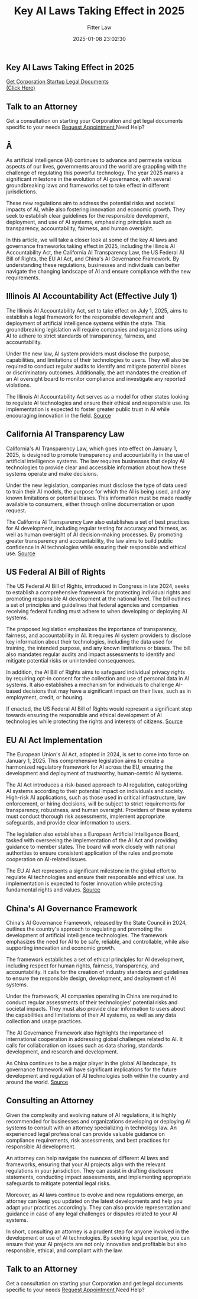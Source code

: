 ﻿---
author: Fitter Law
slug: key-ai-laws-taking-effect-in-2025
tags:
categories:
date: 2025-01-08 23:02:30
title: Key AI Laws Taking Effect in 2025
excerpt: <h2>Key AI Laws Taking Effect in 2025</h2>				
					<a href="https://fitterlaw.com/subscription/templates/starting-a-business/corporation/corporation-startup-legal-documents/">
									Get Corporatio...

---

<h2>Key AI Laws Taking Effect in 2025</h2>				
					<a href="https://fitterlaw.com/subscription/templates/starting-a-business/corporation/corporation-startup-legal-documents/">
									Get Corporation Startup Legal Documents<br>(Click Here)
					</a>
									<h2>
						Talk to an Attorney					</h2>
						Get a consultation on starting your Corporation and get legal documents specific to your needs					
					<a href="https://fitterlaw.com/appointments/">
						Request Appointment					</a>
				Need Help?
		<h2>Â </h2><p>As artificial intelligence (AI) continues to advance and permeate various aspects of our lives, governments around the world are grappling with the challenge of regulating this powerful technology. The year 2025 marks a significant milestone in the evolution of AI governance, with several groundbreaking laws and frameworks set to take effect in different jurisdictions.</p><p>These new regulations aim to address the potential risks and societal impacts of AI, while also fostering innovation and economic growth. They seek to establish clear guidelines for the responsible development, deployment, and use of AI systems, emphasizing principles such as transparency, accountability, fairness, and human oversight.</p><p>In this article, we will take a closer look at some of the key AI laws and governance frameworks taking effect in 2025, including the Illinois AI Accountability Act, the California AI Transparency Law, the US Federal AI Bill of Rights, the EU AI Act, and China's AI Governance Framework. By understanding these regulations, businesses and individuals can better navigate the changing landscape of AI and ensure compliance with the new requirements.</p><article><h2>Illinois AI Accountability Act (Effective July 1)</h2><p>The Illinois AI Accountability Act, set to take effect on July 1, 2025, aims to establish a legal framework for the responsible development and deployment of artificial intelligence systems within the state. This groundbreaking legislation will require companies and organizations using AI to adhere to strict standards of transparency, fairness, and accountability.</p><p>Under the new law, AI system providers must disclose the purpose, capabilities, and limitations of their technologies to users. They will also be required to conduct regular audits to identify and mitigate potential biases or discriminatory outcomes. Additionally, the act mandates the creation of an AI oversight board to monitor compliance and investigate any reported violations.</p><p>The Illinois AI Accountability Act serves as a model for other states looking to regulate AI technologies and ensure their ethical and responsible use. Its implementation is expected to foster greater public trust in AI while encouraging innovation in the field. <a href="https://www.ilga.gov/legislation/publicacts/100/100-0001.htm">Source</a></p><h2>California AI Transparency Law</h2><p>California's AI Transparency Law, which goes into effect on January 1, 2025, is designed to promote transparency and accountability in the use of artificial intelligence systems. The law requires businesses that deploy AI technologies to provide clear and accessible information about how these systems operate and make decisions.</p><p>Under the new legislation, companies must disclose the type of data used to train their AI models, the purpose for which the AI is being used, and any known limitations or potential biases. This information must be made readily available to consumers, either through online documentation or upon request.</p><p>The California AI Transparency Law also establishes a set of best practices for AI development, including regular testing for accuracy and fairness, as well as human oversight of AI decision-making processes. By promoting greater transparency and accountability, the law aims to build public confidence in AI technologies while ensuring their responsible and ethical use. <a href="https://leginfo.legislature.ca.gov/faces/billTextClient.xhtml?bill_id=202120220AB1215">Source</a></p><h2>US Federal AI Bill of Rights</h2><p>The US Federal AI Bill of Rights, introduced in Congress in late 2024, seeks to establish a comprehensive framework for protecting individual rights and promoting responsible AI development at the national level. The bill outlines a set of principles and guidelines that federal agencies and companies receiving federal funding must adhere to when developing or deploying AI systems.</p><p>The proposed legislation emphasizes the importance of transparency, fairness, and accountability in AI. It requires AI system providers to disclose key information about their technologies, including the data used for training, the intended purpose, and any known limitations or biases. The bill also mandates regular audits and impact assessments to identify and mitigate potential risks or unintended consequences.</p><p>In addition, the AI Bill of Rights aims to safeguard individual privacy rights by requiring opt-in consent for the collection and use of personal data in AI systems. It also establishes a mechanism for individuals to challenge AI-based decisions that may have a significant impact on their lives, such as in employment, credit, or housing.</p><p>If enacted, the US Federal AI Bill of Rights would represent a significant step towards ensuring the responsible and ethical development of AI technologies while protecting the rights and interests of citizens. <a href="https://www.congress.gov/bill/118th-congress/house-bill/2231">Source</a></p><h2>EU AI Act Implementation</h2><p>The European Union's AI Act, adopted in 2024, is set to come into force on January 1, 2025. This comprehensive legislation aims to create a harmonized regulatory framework for AI across the EU, ensuring the development and deployment of trustworthy, human-centric AI systems.</p><p>The AI Act introduces a risk-based approach to AI regulation, categorizing AI systems according to their potential impact on individuals and society. High-risk AI applications, such as those used in critical infrastructure, law enforcement, or hiring decisions, will be subject to strict requirements for transparency, robustness, and human oversight. Providers of these systems must conduct thorough risk assessments, implement appropriate safeguards, and provide clear information to users.</p><p>The legislation also establishes a European Artificial Intelligence Board, tasked with overseeing the implementation of the AI Act and providing guidance to member states. The board will work closely with national authorities to ensure consistent application of the rules and promote cooperation on AI-related issues.</p><p>The EU AI Act represents a significant milestone in the global effort to regulate AI technologies and ensure their responsible and ethical use. Its implementation is expected to foster innovation while protecting fundamental rights and values. <a href="https://eur-lex.europa.eu/legal-content/EN/TXT/?uri=CELEX%3A52021PC0206">Source</a></p><h2>China's AI Governance Framework</h2><p>China's AI Governance Framework, released by the State Council in 2024, outlines the country's approach to regulating and promoting the development of artificial intelligence technologies. The framework emphasizes the need for AI to be safe, reliable, and controllable, while also supporting innovation and economic growth.</p><p>The framework establishes a set of ethical principles for AI development, including respect for human rights, fairness, transparency, and accountability. It calls for the creation of industry standards and guidelines to ensure the responsible design, development, and deployment of AI systems.</p><p>Under the framework, AI companies operating in China are required to conduct regular assessments of their technologies' potential risks and societal impacts. They must also provide clear information to users about the capabilities and limitations of their AI systems, as well as any data collection and usage practices.</p><p>The AI Governance Framework also highlights the importance of international cooperation in addressing global challenges related to AI. It calls for collaboration on issues such as data sharing, standards development, and research and development.</p><p>As China continues to be a major player in the global AI landscape, its governance framework will have significant implications for the future development and regulation of AI technologies both within the country and around the world. <a href="http://www.gov.cn/zhengce/content/2024-08/01/content_5725234.htm">Source</a></p><h2>Consulting an Attorney</h2><p>Given the complexity and evolving nature of AI regulations, it is highly recommended for businesses and organizations developing or deploying AI systems to consult with an attorney specializing in technology law. An experienced legal professional can provide valuable guidance on compliance requirements, risk assessments, and best practices for responsible AI development.</p><p>An attorney can help navigate the nuances of different AI laws and frameworks, ensuring that your AI projects align with the relevant regulations in your jurisdiction. They can assist in drafting disclosure statements, conducting impact assessments, and implementing appropriate safeguards to mitigate potential legal risks.</p><p>Moreover, as AI laws continue to evolve and new regulations emerge, an attorney can keep you updated on the latest developments and help you adapt your practices accordingly. They can also provide representation and guidance in case of any legal challenges or disputes related to your AI systems.</p><p>In short, consulting an attorney is a prudent step for anyone involved in the development or use of AI technologies. By seeking legal expertise, you can ensure that your AI projects are not only innovative and profitable but also responsible, ethical, and compliant with the law.</p></article>		
									<h2>
						Talk to an Attorney					</h2>
						Get a consultation on starting your Corporation and get legal documents specific to your needs					
					<a href="https://fitterlaw.com/appointments/">
						Request Appointment					</a>
				Need Help?
